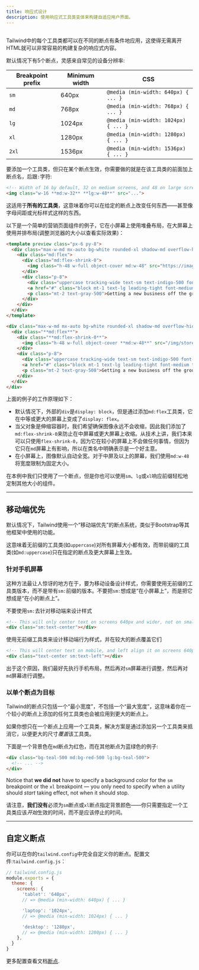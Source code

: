 ```yaml
---
title: 响应式设计
description: 使用响应式工具类变体来构建自适应用户界面。
---
```



## <Heading hidden>Overview</Heading>

Tailwind中的每个工具类都可以在不同的断点有条件地应用，这使得无需离开HTML就可以非常容易的构建复杂的响应式内容。

默认情况下有5个断点，灵感来自常见的设备分辨率:

| Breakpoint prefix | Minimum width | CSS |
| --- | --- | --- |
| `sm` | 640px | `@media (min-width: 640px) { ... }` |
| `md` | 768px | `@media (min-width: 768px) { ... }` |
| `lg` | 1024px | `@media (min-width: 1024px) { ... }` |
| `xl` | 1280px | `@media (min-width: 1280px) { ... }` |
| `2xl` | 1536px | `@media (min-width: 1536px) { ... }` |

要添加一个工具类，但只在某个断点生效，你需要做的就是在该工具类的前面加上断点名，后跟`:`字符:

```html
<!-- Width of 16 by default, 32 on medium screens, and 48 on large screens -->
<img class="w-16 **md:w-32** **lg:w-48**" src="...">
```

这适用于**所有的工具类**，这意味着你可以在给定的断点上改变任何东西——甚至像字母间距或光标样式这样的东西。

以下是一个简单的营销页面组件的例子，它在小屏幕上使用堆叠布局，在大屏幕上使用并排布局(调整浏览器的大小以查看实际效果)：


```html indigo
<template preview class="px-6 py-8">
  <div class="max-w-md mx-auto bg-white rounded-xl shadow-md overflow-hidden md:max-w-2xl">
    <div class="md:flex">
      <div class="md:flex-shrink-0">
        <img class="h-48 w-full object-cover md:w-48" src="https://images.unsplash.com/photo-1515711660811-48832a4c6f69?ixlib=rb-1.2.1&ixid=eyJhcHBfaWQiOjEyMDd9&auto=format&fit=crop&w=448&q=80" width="448" height="299" alt="Man looking at item at a store">
      </div>
      <div class="p-8">
        <div class="uppercase tracking-wide text-sm text-indigo-500 font-semibold">Case study</div>
        <a href="#" class="block mt-1 text-lg leading-tight font-medium text-black hover:underline">Finding customers for your new business</a>
        <p class="mt-2 text-gray-500">Getting a new business off the ground is a lot of hard work. Here are five ideas you can use to find your first customers.</p>
      </div>
    </div>
  </div>
</template>

<div class="max-w-md mx-auto bg-white rounded-xl shadow-md overflow-hidden **md:max-w-2xl**">
  <div class="**md:flex**">
    <div class="**md:flex-shrink-0**">
      <img class="h-48 w-full object-cover **md:w-48**" src="/img/store.jpg" alt="Man looking at item at a store">
    </div>
    <div class="p-8">
      <div class="uppercase tracking-wide text-sm text-indigo-500 font-semibold">Case study</div>
      <a href="#" class="block mt-1 text-lg leading-tight font-medium text-black hover:underline">Finding customers for your new business</a>
      <p class="mt-2 text-gray-500">Getting a new business off the ground is a lot of hard work. Here are five ideas you can use to find your first customers.</p>
    </div>
  </div>
</div>
```

上面的例子的工作原理如下：

- 默认情况下，外部的`div`是`display: block`，但是通过添加`md:flex`工具类，它在中等或更大的屏幕上变成了`display: flex`。
- 当父对象是伸缩容器时，我们希望确保图像永远不会收缩，因此我们添加了`md:flex-shrink-0`来防止在中屏幕或更大屏幕上收缩。从技术上讲，我们本来可以只使用`flex-shrink-0`，因为它在较小的屏幕上不会做任何事情，但因为它只在`md`屏幕上有影响，所以在类名中明确表示是一个好主意。
- 在小屏幕上，图像默认自动全宽。对于中屏及以上的屏幕，我们使用`md:w-48`将宽度限制为固定大小。

在本例中我们只使用了一个断点，但是你也可以使用`sm`、`lg`或`xl`响应前缀轻松地定制其他大小的组件。

---

## 移动端优先

默认情况下，Tailwind使用一个“移动端优先”的断点系统，类似于Bootstrap等其他框架中使用的功能。

这意味着无前缀的工具类(如`uppercase`)对所有屏幕大小都有效，而带前缀的工具类(如`md:uppercase`)只在指定的断点及更大屏幕上生效。

### 针对手机屏幕

这种方法最让人惊讶的地方在于，要为移动设备设计样式，你需要使用无前缀的工具类版本，而不是带有`sm:`前缀的版本。不要把`sm:`想成是“在小屏幕上”，而是把它想成是“在小的断点上”。

<TipBad>不要使用<code className="text-sm font-bold text-gray-800">sm:</code>去针对移动端来设计样式</TipBad>

```html
<!-- This will only center text on screens 640px and wider, not on small screens -->
<div class="sm:text-center"></div>
```

<TipGood>使用无前缀工具类来设计移动端行为样式，并在较大的断点覆盖它们</TipGood>

```html
<!-- This will center text on mobile, and left align it on screens 640px and wider -->
<div class="text-center sm:text-left"></div>
```

出于这个原因，我们最好先执行手机布局，然后再对`sm`屏幕进行调整，然后再对`md`屏幕进行调整。

### 以单个断点为目标

Tailwind的断点只包括一个“最小宽度”，不包括一个“最大宽度”，这意味着你在一个较小的断点上添加的任何工具类也会被应用到更大的断点上。

如果你想只在一个断点上应用一个工具类，解决方案是通过添加另一个工具类来抵消它，以便更大的尺寸*覆盖*该工具类。

下面是一个背景色在`md`断点为红色，而在其他断点为蓝绿色的例子:

```html
<div class="bg-teal-500 md:bg-red-500 lg:bg-teal-500">
  <!-- ... -->
</div>
```

Notice that **we did not** have to specify a background color for the `sm` breakpoint or the `xl` breakpoint — you only need to specify when a utility should *start* taking effect, not when it should stop.

请注意，**我们没有**必须为`sm`断点或`xl`断点指定背景颜色——你只需要指定一个工具类应该*开始*生效的时间，而不是应该停止的时间。

---

## 自定义断点

你可以在你的`tailwind.config`中完全自定义你的断点。配置文件:`tailwind.config.js`：

```js
// tailwind.config.js
module.exports = {
  theme: {
    screens: {
      'tablet': '640px',
      // => @media (min-width: 640px) { ... }

      'laptop': '1024px',
      // => @media (min-width: 1024px) { ... }

      'desktop': '1280px',
      // => @media (min-width: 1280px) { ... }
    },
  }
}
```

更多配置查看文档[断点](/docs/breakpoints).
